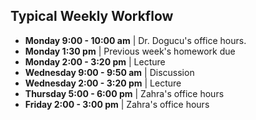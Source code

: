 ## Typical Weekly Workflow

```{=html}


<!--timeline from https://bootsnipp.com/snippets/xrKXW-->

<div class="container mt-5 mb-5">
  <div class="row">
    <div class="col-md-6 offset-md-3">
    	<ul class="timeline">
    		<li> <b>Monday 9:00 - 10:00 am</b> | Dr. Dogucu's office hours. </li>
    		<li> <b>Monday 1:30 pm</b> | Previous week's homework due </li>
    		<li> <b>Monday 2:00 - 3:20 pm</b> | Lecture </li>
    		<li> <b>Wednesday 9:00 - 9:50 am</b> | Discussion </li>
    		<li> <b>Wednesday 2:00 - 3:20 pm</b> | Lecture </li>
    		<li> <b>Thursday 5:00 - 6:00 pm</b> | Zahra's office hours </li>
    		<li> <b>Friday 2:00 - 3:00 pm</b> | Zahra's office hours </li>
    		
    	</ul>
    </div>
  </div>
</div>

```